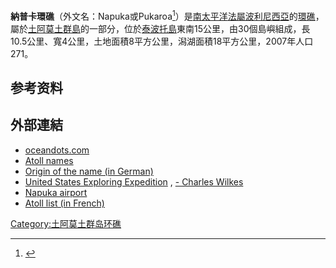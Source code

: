 '''納普卡環礁'''（外文名：Napuka或Pukaroa<ref>{{cite journal|last1=Young|first1=J.L.|title=Names of the Paumotu Islands, with the old names so far as they are known.|journal=Journal of the Polynesian Society|date=1899|volume=8|issue=4|pages=264–268|url=http://www.jps.auckland.ac.nz/document/Volume_8_1899/Volume_8,_No._4,_December_1899/Names_of_the_Paumotu_Islands,_by_J.L._Young,_p_264-268?action=null|accessdate=}}</ref>）是[[南太平洋|南太平洋]][[法屬波利尼西亞|法屬波利尼西亞]]的[[環礁|環礁]]，屬於[[土阿莫土群島|土阿莫土群島]]的一部分，位於[[泰波托島|泰波托島]]東南15公里，由30個島嶼組成，長10.5公里、寬4公里，土地面積8平方公里，潟湖面積18平方公里，2007年人口271。
==参考资料==
{{reflist}}
==外部連結==
*[https://web.archive.org/web/20101223043232/http://www.oceandots.com/pacific/tuamotu/napuka.php oceandots.com]
*[http://www.jps.auckland.ac.nz/document/Volume_8_1899/Volume_8,_No._4,_December_1899/Names_of_the_Paumotu_Islands,_by_J.L._Young,_p_264-268?action=null Atoll names] {{Wayback|url=http://www.jps.auckland.ac.nz/document/Volume_8_1899/Volume_8,_No._4,_December_1899/Names_of_the_Paumotu_Islands,_by_J.L._Young,_p_264-268?action=null |date=20120210193443 }}
*[http://www.univie.ac.at/Voelkerkunde/apsis/oceania/byron.htm Origin of the name (in German)] {{Wayback|url=http://www.univie.ac.at/Voelkerkunde/apsis/oceania/byron.htm |date=20120224232018 }}
*[http://www.history.navy.mil/ac/exploration/wilkes/agate_exhibit2.htm United States Exploring Expedition] {{Wayback|url=http://www.history.navy.mil/ac/exploration/wilkes/agate_exhibit2.htm |date=20110717010011 }}, [http://www.nzetc.org/tm/scholarly/tei-BucExpl-t1-body-d21.html - Charles Wilkes]
*[https://web.archive.org/web/20081202144800/http://www.airportfact.com/c8863-NAU-NTGN-napuka-disappointment-islands.html Napuka airport]
*[http://www.pacific-image.pf/pages/boutic/dboutic_cdrom_sp132.html Atoll list (in French)] {{Wayback|url=http://www.pacific-image.pf/pages/boutic/dboutic_cdrom_sp132.html |date=20070228115907 }}

{{FrenchPolynesia-geo-stub}}
[[Category:土阿莫土群岛环礁|Category:土阿莫土群岛环礁]]